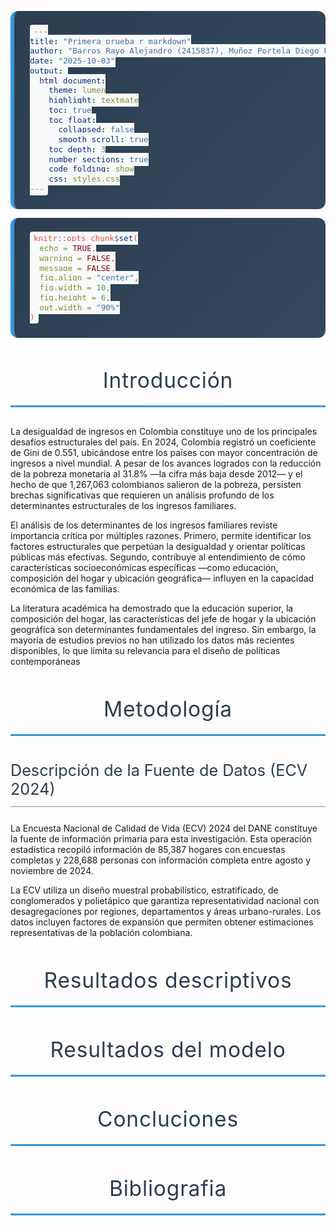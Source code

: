 ```yaml
---
title: "Primera prueba r markdown"
author: "Barros Rayo Alejandro (2415837), Muñoz Portela Diego Fernando (2415620), Portilla Aguirre Johan Camilo (2422468), Aguirre Aldana Joan Sebastian (2419550) "
date: "2025-10-03"
output: 
  html_document:
    theme: lumen
    highlight: textmate
    toc: true
    toc_float:
      collapsed: false
      smooth_scroll: true
    toc_depth: 3
    number_sections: true
    code_folding: show
    css: styles.css
---
```


<style type="text/css">
/* ESTILOS ACADÉMICOS ELEGANTES - VERSIÓN PREMIUM */
:root {
  --primary-color: #2c3e50;
  --secondary-color: #3498db;
  --accent-color: #2980b9;
  --text-color: #2c3e50;
  --light-bg: #f8f9fa;
  --border-color: #e9ecef;
  --shadow-soft: 0 4px 20px rgba(0,0,0,0.08);
  --shadow-medium: 0 8px 30px rgba(0,0,0,0.12);
}

/* Estructura principal refinada */
.main-container {
    max-width: 1400px !important;
    margin: 0 auto !important;
    font-family: "Georgia", "Times New Roman", "Palatino", serif !important;
    line-height: 1.7 !important;
    color: var(--text-color) !important;
    background: linear-gradient(135deg, #ffffff 0%, #fafbfc 100%) !important;
}

/* CABECERA ELEGANTE */
.navbar {
    background: linear-gradient(135deg, var(--primary-color) 0%, var(--secondary-color) 100%) !important;
    border: none !important;
    box-shadow: var(--shadow-soft) !important;
    padding: 15px 0 !important;
}

.navbar-brand {
    color: #ffffff !important;
    font-weight: 300 !important;
    letter-spacing: 1.5px !important;
    font-size: 1.3em !important;
    text-shadow: 0 1px 2px rgba(0,0,0,0.1) !important;
}

/* ÍNDICE INTERACTIVO PREMIUM */
.tocify {
    border: none !important;
    border-radius: 16px !important;
    box-shadow: var(--shadow-medium) !important;
    background: linear-gradient(135deg, #ffffff 0%, #f8f9fa 100%) !important;
    font-family: "Helvetica Neue", "Arial", sans-serif !important;
    transition: all 0.4s cubic-bezier(0.25, 0.46, 0.45, 0.94) !important;
    border: 1px solid var(--border-color) !important;
}

.tocify:hover {
    box-shadow: 0 12px 40px rgba(0,0,0,0.15) !important;
    transform: translateY(-3px) !important;
}

.tocify-header {
    background: linear-gradient(135deg, var(--primary-color) 0%, var(--accent-color) 100%) !important;
    color: white !important;
    padding: 20px 25px !important;
    border-radius: 16px 16px 0 0 !important;
    font-weight: 300 !important;
    letter-spacing: 1.2px !important;
    font-size: 1.1em !important;
    text-align: center !important;
}

.tocify-subheader {
    background-color: transparent !important;
}

.tocify-focus {
    background: linear-gradient(135deg, var(--secondary-color) 0%, var(--accent-color) 100%) !important;
    color: white !important;
    border-radius: 8px !important;
    padding: 10px 15px !important;
    margin: 4px 8px !important;
    transition: all 0.3s ease !important;
    box-shadow: 0 2px 8px rgba(52, 152, 219, 0.3) !important;
}

.list-group-item {
    border: none !important;
    padding: 10px 18px !important;
    margin: 3px 0 !important;
    border-radius: 8px !important;
    transition: all 0.3s ease !important;
    color: var(--text-color) !important;
    font-size: 0.95em !important;
}

.list-group-item:hover {
    background: linear-gradient(135deg, #e3f2fd 0%, #bbdefb 100%) !important;
    transform: translateX(8px) !important;
    color: var(--accent-color) !important;
}

/* CONTENIDO PRINCIPAL ELEGANTE */
.toc-content {
    margin-left: 350px !important;
    padding: 40px !important;
    background: white !important;
    border-radius: 12px !important;
    box-shadow: var(--shadow-soft) !important;
    min-height: 100vh !important;
}

.section.level1 {
    margin-bottom: 60px !important;
    padding: 40px !important;
    background: white !important;
    border-radius: 12px !important;
    box-shadow: 0 2px 15px rgba(0,0,0,0.04) !important;
    border: 1px solid var(--border-color) !important;
    transition: transform 0.3s ease, box-shadow 0.3s ease !important;
}

.section.level1:hover {
    transform: translateY(-2px) !important;
    box-shadow: 0 4px 25px rgba(0,0,0,0.08) !important;
}

/* TIPOGRAFÍA ACADÉMICA REFINADA */
h1 {
    color: var(--primary-color) !important;
    border-bottom: 3px solid var(--secondary-color) !important;
    padding-bottom: 20px !important;
    font-weight: 400 !important;
    letter-spacing: 0.8px !important;
    font-size: 2.4em !important;
    margin-bottom: 30px !important;
    text-align: center !important;
}

h2 {
    color: var(--primary-color) !important;
    border-bottom: 2px solid #bdc3c7 !important;
    padding-bottom: 12px !important;
    font-weight: 400 !important;
    font-size: 1.8em !important;
    margin-top: 40px !important;
    margin-bottom: 25px !important;
}

h3 {
    color: #34495e !important;
    border-bottom: 1px solid #ecf0f1 !important;
    padding-bottom: 8px !important;
    font-weight: 400 !important;
    font-size: 1.4em !important;
    margin-top: 30px !important;
}

/* COMPONENTES ESPECIALES */
.abstract {
    background: linear-gradient(135deg, #f8f9fa 0%, #e9ecef 100%) !important;
    padding: 35px !important;
    border-left: 6px solid var(--secondary-color) !important;
    margin-bottom: 40px !important;
    font-style: italic !important;
    color: #5a6c7d !important;
    border-radius: 0 12px 12px 0 !important;
    box-shadow: var(--shadow-soft) !important;
    font-size: 1.1em !important;
    line-height: 1.8 !important;
}

blockquote {
    border-left: 6px solid var(--secondary-color) !important;
    padding: 30px !important;
    color: #5a6c7d !important;
    font-style: italic !important;
    background: linear-gradient(135deg, #f8f9fa 0%, #e9ecef 100%) !important;
    border-radius: 0 12px 12px 0 !important;
    margin: 30px 0 !important;
    box-shadow: var(--shadow-soft) !important;
    font-size: 1.1em !important;
}

/* TABLAS ELEGANTES */
table {
    width: 100% !important;
    border-collapse: collapse !important;
    margin: 25px 0 !important;
    box-shadow: var(--shadow-soft) !important;
    border-radius: 12px !important;
    overflow: hidden !important;
}

th {
    background: linear-gradient(135deg, var(--primary-color) 0%, var(--accent-color) 100%) !important;
    color: white !important;
    padding: 18px 15px !important;
    text-align: left !important;
    font-weight: 400 !important;
    letter-spacing: 0.5px !important;
}

td {
    padding: 15px !important;
    border-bottom: 1px solid var(--border-color) !important;
    background: white !important;
}

tr:hover td {
    background: #f8f9fa !important;
    transition: background 0.3s ease !important;
}

/* GRÁFICOS Y FIGURAS */
.figure {
    text-align: center !important;
    margin: 40px 0 !important;
    padding: 25px !important;
    background: white !important;
    border-radius: 12px !important;
    box-shadow: var(--shadow-soft) !important;
    border: 1px solid var(--border-color) !important;
}

.caption {
    font-style: italic !important;
    color: #6c757d !important;
    margin-top: 15px !important;
    font-size: 0.95em !important;
}

/* BARRA DE PROGRESO PREMIUM */
.reading-progress {
    position: fixed !important;
    top: 0 !important;
    left: 0 !important;
    width: 100% !important;
    height: 4px !important;
    background: linear-gradient(90deg, var(--secondary-color), var(--primary-color)) !important;
    transform-origin: left !important;
    z-index: 9999 !important;
    box-shadow: 0 2px 10px rgba(52, 152, 219, 0.3) !important;
}

/* BOTONES DE NAVEGACIÓN FLOTANTES */
.section-navigation {
    position: fixed !important;
    bottom: 30px !important;
    right: 30px !important;
    background: white !important;
    border-radius: 50px !important;
    box-shadow: var(--shadow-medium) !important;
    padding: 12px !important;
    z-index: 1000 !important;
    border: 1px solid var(--border-color) !important;
}

.nav-btn {
    background: linear-gradient(135deg, var(--secondary-color) 0%, var(--accent-color) 100%) !important;
    color: white !important;
    border: none !important;
    width: 45px !important;
    height: 45px !important;
    border-radius: 50% !important;
    margin: 0 6px !important;
    cursor: pointer !important;
    transition: all 0.3s ease !important;
    box-shadow: 0 2px 8px rgba(52, 152, 219, 0.3) !important;
}

.nav-btn:hover {
    transform: scale(1.15) !important;
    box-shadow: 0 4px 15px rgba(52, 152, 219, 0.4) !important;
}

/* CONTROLES DEL ÍNDICE MEJORADOS */
.toc-controls {
    background: linear-gradient(135deg, #ffffff 0%, #f8f9fa 100%) !important;
    padding: 15px 20px !important;
    border-radius: 12px !important;
    margin-bottom: 20px !important;
    border-left: 6px solid var(--secondary-color) !important;
    box-shadow: var(--shadow-soft) !important;
}

.toc-controls button {
    background: linear-gradient(135deg, var(--secondary-color) 0%, var(--accent-color) 100%) !important;
    color: white !important;
    border: none !important;
    padding: 8px 16px !important;
    margin-right: 10px !important;
    border-radius: 20px !important;
    font-size: 0.9em !important;
    cursor: pointer !important;
    transition: all 0.3s ease !important;
    box-shadow: 0 2px 8px rgba(52, 152, 219, 0.3) !important;
}

.toc-controls button:hover {
    transform: translateY(-2px) !important;
    box-shadow: 0 4px 12px rgba(52, 152, 219, 0.4) !important;
}

/* CÓDIGO ELEGANTE */
pre {
    background: linear-gradient(135deg, #2c3e50 0%, #34495e 100%) !important;
    color: #ecf0f1 !important;
    padding: 25px !important;
    border-radius: 12px !important;
    border-left: 6px solid var(--secondary-color) !important;
    box-shadow: var(--shadow-soft) !important;
    font-family: 'Monaco', 'Menlo', 'Ubuntu Mono', monospace !important;
}

code {
    background: #f8f9fa !important;
    color: #e74c3c !important;
    padding: 3px 6px !important;
    border-radius: 4px !important;
    font-family: 'Monaco', 'Menlo', 'Ubuntu Mono', monospace !important;
    font-size: 0.9em !important;
}

/* RESPONSIVE DESIGN */
@media (max-width: 1200px) {
    .toc-content {
        margin-left: 320px !important;
        padding: 30px !important;
    }
}

@media (max-width: 992px) {
    .toc-content {
        margin-left: 0 !important;
        padding: 20px !important;
    }
    
    .main-container {
        max-width: 100% !important;
    }
}

/* ANIMACIONES SUTILES */
@keyframes fadeInUp {
    from {
        opacity: 0;
        transform: translateY(20px);
    }
    to {
        opacity: 1;
        transform: translateY(0);
    }
}

.section.level1 {
    animation: fadeInUp 0.6s ease-out;
}

/* MEJORAS DE ACCESIBILIDAD */
@media (prefers-reduced-motion: reduce) {
    * {
        animation-duration: 0.01ms !important;
        animation-iteration-count: 1 !important;
        transition-duration: 0.01ms !important;
    }
}

/* ESTADOS DE FOCO MEJORADOS */
a:focus, button:focus {
    outline: 2px solid var(--secondary-color) !important;
    outline-offset: 2px !important;
}
</style>

```r
knitr::opts_chunk$set(
  echo = TRUE,
  warning = FALSE,
  message = FALSE,
  fig.align = "center",
  fig.width = 10,
  fig.height = 6,
  out.width = "90%"
)
```

# Introducción

La desigualdad de ingresos en Colombia constituye uno de los principales desafíos estructurales del país. En 2024, Colombia registró un coeficiente de Gini de 0.551, ubicándose entre los países con mayor concentración de ingresos a nivel mundial. A pesar de los avances logrados con la reducción de la pobreza monetaria al 31.8% —la cifra más baja desde 2012— y el hecho de que 1,267,063 colombianos salieron de la pobreza, persisten brechas significativas que requieren un análisis profundo de los determinantes estructurales de los ingresos familiares.

El análisis de los determinantes de los ingresos familiares reviste importancia crítica por múltiples razones. Primero, permite identificar los factores estructurales que perpetúan la desigualdad y orientar políticas públicas más efectivas. Segundo, contribuye al entendimiento de cómo características socioeconómicas específicas —como educación, composición del hogar y ubicación geográfica— influyen en la capacidad económica de las familias.

La literatura académica ha demostrado que la educación superior, la composición del hogar, las características del jefe de hogar y la ubicación geográfica son determinantes fundamentales del ingreso. Sin embargo, la mayoría de estudios previos no han utilizado los datos más recientes disponibles, lo que limita su relevancia para el diseño de políticas contemporáneas

# Metodología

## Descripción de la Fuente de Datos (ECV 2024)

La Encuesta Nacional de Calidad de Vida (ECV) 2024 del DANE constituye la fuente de información primaria para esta investigación. Esta operación estadística recopiló información de 85,387 hogares con encuestas completas y 228,688 personas con información completa entre agosto y noviembre de 2024.

La ECV utiliza un diseño muestral probabilístico, estratificado, de conglomerados y polietápico que garantiza representatividad nacional con desagregaciones por regiones, departamentos y áreas urbano-rurales. Los datos incluyen factores de expansión que permiten obtener estimaciones representativas de la población colombiana.

# Resultados descriptivos

# Resultados del modelo

# Concluciones 

# Bibliografia

